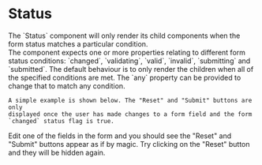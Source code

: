 
# Status

<div className="intro">
  The `Status` component will only render its child components
  when the form status matches a particular condition.
</div>

<Split>
  <div>
    The component expects one or more properties relating to different
    form status conditions: `changed`, `validating`, `valid`, `invalid`,
    `submitting` and `submitted`. The default behaviour is to only render
    the children when all of the specified conditions are met.  The `any`
    property can be provided to change that to match any condition.

    A simple example is shown below. The "Reset" and "Submit" buttons are only
    displayed once the user has made changes to a form field and the form
    `changed` status flag is true.
  </div>
  <TryItOut>
    Edit one of the fields in the form and you should see the
    "Reset" and "Submit" buttons appear as if by
    magic.  Try clicking on the "Reset" button and they will
    be hidden again.
  </TryItOut>
</Split>

<Example
  Component={Status}
  code={StatusSrc}
  caption="Status"
  expand
/>
